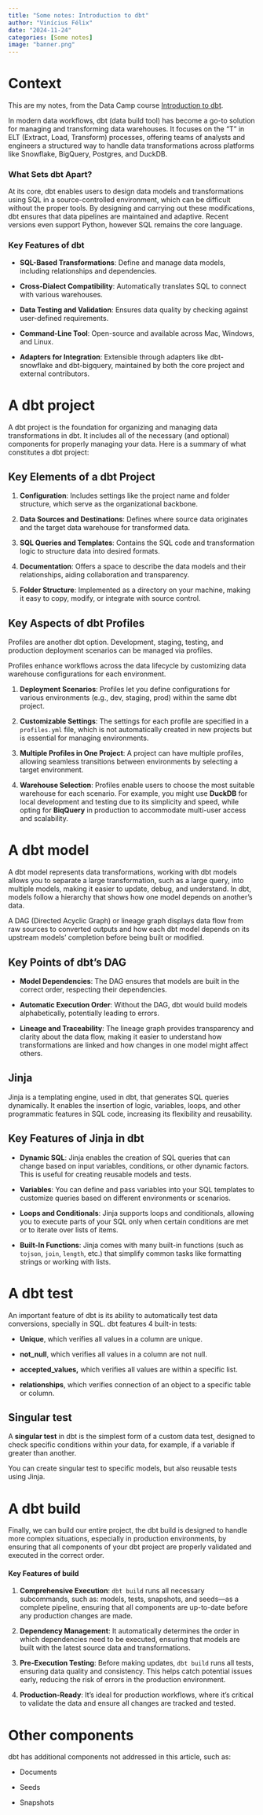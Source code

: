 ```yaml
---
title: "Some notes: Introduction to dbt"
author: "Vinícius Félix"
date: "2024-11-24"
categories: [Some notes]
image: "banner.png"
---
```


# Context

This are my notes, from the Data Camp course [Introduction to dbt](https://app.datacamp.com/learn/courses/introduction-to-dbt).

In modern data workflows, dbt (data build tool) has become a go-to solution for managing and transforming data warehouses. It focuses on the "T" in ELT (Extract, Load, Transform) processes, offering teams of analysts and engineers a structured way to handle data transformations across platforms like Snowflake, BigQuery, Postgres, and DuckDB.

### What Sets dbt Apart?

At its core, dbt enables users to design data models and transformations using SQL in a source-controlled environment, which can be difficult without the proper tools. By designing and carrying out these modifications, dbt ensures that data pipelines are maintained and adaptive. Recent versions even support Python, however SQL remains the core language.

### Key Features of dbt

-   **SQL-Based Transformations**: Define and manage data models, including relationships and dependencies.

-   **Cross-Dialect Compatibility**: Automatically translates SQL to connect with various warehouses.

-   **Data Testing and Validation**: Ensures data quality by checking against user-defined requirements.

-   **Command-Line Tool**: Open-source and available across Mac, Windows, and Linux.

-   **Adapters for Integration**: Extensible through adapters like dbt-snowflake and dbt-bigquery, maintained by both the core project and external contributors.

# A dbt project

A dbt project is the foundation for organizing and managing data transformations in dbt. It includes all of the necessary (and optional) components for properly managing your data. Here is a summary of what constitutes a dbt project:

## Key Elements of a dbt Project

1.  **Configuration**: Includes settings like the project name and folder structure, which serve as the organizational backbone.

2.  **Data Sources and Destinations**: Defines where source data originates and the target data warehouse for transformed data.

3.  **SQL Queries and Templates**: Contains the SQL code and transformation logic to structure data into desired formats.

4.  **Documentation**: Offers a space to describe the data models and their relationships, aiding collaboration and transparency.

5.  **Folder Structure**: Implemented as a directory on your machine, making it easy to copy, modify, or integrate with source control.

## Key Aspects of dbt Profiles

Profiles are another dbt option. Development, staging, testing, and production deployment scenarios can be managed via profiles.

Profiles enhance workflows across the data lifecycle by customizing data warehouse configurations for each environment.

1.  **Deployment Scenarios**: Profiles let you define configurations for various environments (e.g., dev, staging, prod) within the same dbt project.

2.  **Customizable Settings**: The settings for each profile are specified in a `profiles.yml` file, which is not automatically created in new projects but is essential for managing environments.

3.  **Multiple Profiles in One Project**: A project can have multiple profiles, allowing seamless transitions between environments by selecting a target environment.

4.  **Warehouse Selection**: Profiles enable users to choose the most suitable warehouse for each scenario. For example, you might use **DuckDB** for local development and testing due to its simplicity and speed, while opting for **BiqQuery** in production to accommodate multi-user access and scalability.

# A dbt model

A dbt model represents data transformations, working with dbt models allows you to separate a large transformation, such as a large query, into multiple models, making it easier to update, debug, and understand. In dbt, models follow a hierarchy that shows how one model depends on another's data.

A DAG (Directed Acyclic Graph) or lineage graph displays data flow from raw sources to converted outputs and how each dbt model depends on its upstream models’ completion before being built or modified.

## Key Points of dbt's DAG

-   **Model Dependencies**: The DAG ensures that models are built in the correct order, respecting their dependencies.

-   **Automatic Execution Order**: Without the DAG, dbt would build models alphabetically, potentially leading to errors.

-   **Lineage and Traceability**: The lineage graph provides transparency and clarity about the data flow, making it easier to understand how transformations are linked and how changes in one model might affect others.

## Jinja

Jinja is a templating engine, used in dbt, that generates SQL queries dynamically. It enables the insertion of logic, variables, loops, and other programmatic features in SQL code, increasing its flexibility and reusability.

## Key Features of Jinja in dbt

-   **Dynamic SQL**: Jinja enables the creation of SQL queries that can change based on input variables, conditions, or other dynamic factors. This is useful for creating reusable models and tests.

-   **Variables**: You can define and pass variables into your SQL templates to customize queries based on different environments or scenarios.

-   **Loops and Conditionals**: Jinja supports loops and conditionals, allowing you to execute parts of your SQL only when certain conditions are met or to iterate over lists of items.

-   **Built-In Functions**: Jinja comes with many built-in functions (such as `tojson`, `join`, `length`, etc.) that simplify common tasks like formatting strings or working with lists.

# A dbt test

An important feature of dbt is its ability to automatically test data conversions, specially in SQL. dbt features 4 built-in tests:

-   **Unique**, which verifies all values in a column are unique.

-   **not_null**, which verifies all values in a column are not null.

-   **accepted_values,** which verifies all values are within a specific list.

-   **relationships**, which verifies connection of an object to a specific table or column.

## Singular test

A **singular test** in dbt is the simplest form of a custom data test, designed to check specific conditions within your data, for example, if a variable if greater than another.

You can create singular test to specific models, but also reusable tests using Jinja.

# A dbt build

Finally, we can build our entire project, the dbt build is designed to handle more complex situations, especially in production environments, by ensuring that all components of your dbt project are properly validated and executed in the correct order.

#### Key Features of build

1.  **Comprehensive Execution**: `dbt build` runs all necessary subcommands, such as: models, tests, snapshots, and seeds—as a complete pipeline, ensuring that all components are up-to-date before any production changes are made.

2.  **Dependency Management**: It automatically determines the order in which dependencies need to be executed, ensuring that models are built with the latest source data and transformations.

3.  **Pre-Execution Testing**: Before making updates, `dbt build` runs all tests, ensuring data quality and consistency. This helps catch potential issues early, reducing the risk of errors in the production environment.

4.  **Production-Ready**: It's ideal for production workflows, where it's critical to validate the data and ensure all changes are tracked and tested.

# Other components

dbt has additional components not addressed in this article, such as:

-   Documents

-   Seeds

-   Snapshots
